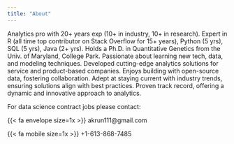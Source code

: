 ```yaml
---
title: "About"
---
```


Analytics pro with 20+ years exp (10+ in industry, 10+ in research). Expert in R (all time top contributor on Stack Overflow for 15+ years), Python (5 yrs), SQL (5 yrs), Java (2+ yrs). Holds a Ph.D. in Quantitative Genetics from the Univ. of Maryland, College Park. Passionate about learning new tech, data, and modeling techniques. Developed cutting-edge analytics solutions for service and product-based companies. Enjoys building with open-source data, fostering collaboration. Adept at staying current with industry trends, ensuring solutions align with best practices. Proven track record, offering a dynamic and innovative approach to analytics.

For data science contract jobs please contact:

{{< fa envelope size=1x >}} akrun111@gmail.com

{{< fa mobile size=1x >}} +1-613-868-7485

